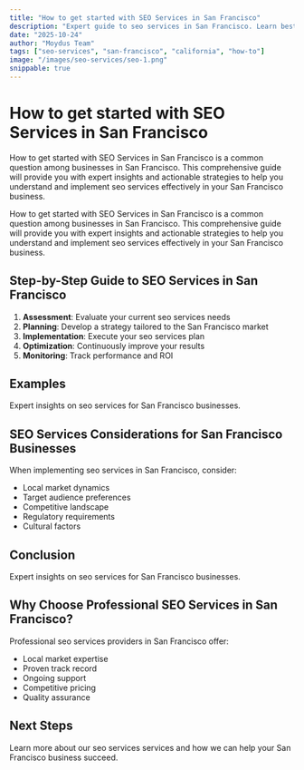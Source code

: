 ```yaml
---
title: "How to get started with SEO Services in San Francisco"
description: "Expert guide to seo services in San Francisco. Learn best practices, pricing, and strategies for San Francisco businesses."
date: "2025-10-24"
author: "Moydus Team"
tags: ["seo-services", "san-francisco", "california", "how-to"]
image: "/images/seo-services/seo-1.png"
snippable: true
---
```


# How to get started with SEO Services in San Francisco

How to get started with SEO Services in San Francisco is a common question among businesses in San Francisco. This comprehensive guide will provide you with expert insights and actionable strategies to help you understand and implement seo services effectively in your San Francisco business.

How to get started with SEO Services in San Francisco is a common question among businesses in San Francisco. This comprehensive guide will provide you with expert insights and actionable strategies to help you understand and implement seo services effectively in your San Francisco business.

## Step-by-Step Guide to SEO Services in San Francisco

1. **Assessment**: Evaluate your current seo services needs
2. **Planning**: Develop a strategy tailored to the San Francisco market
3. **Implementation**: Execute your seo services plan
4. **Optimization**: Continuously improve your results
5. **Monitoring**: Track performance and ROI

## Examples

Expert insights on seo services for San Francisco businesses.

## SEO Services Considerations for San Francisco Businesses

When implementing seo services in San Francisco, consider:
- Local market dynamics
- Target audience preferences
- Competitive landscape
- Regulatory requirements
- Cultural factors

## Conclusion

Expert insights on seo services for San Francisco businesses.

## Why Choose Professional SEO Services in San Francisco?

Professional seo services providers in San Francisco offer:
- Local market expertise
- Proven track record
- Ongoing support
- Competitive pricing
- Quality assurance

## Next Steps

Learn more about our seo services services and how we can help your San Francisco business succeed.

<GeoCTA 
  city="San Francisco"
  service="SEO Services"
  ctaText="Get Started Today"
/>
